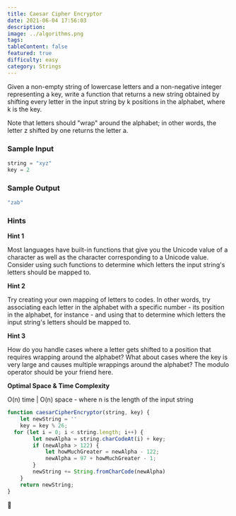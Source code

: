 ```yaml
---
title: Caesar Cipher Encryptor
date: 2021-06-04 17:56:03
description:
image: ../algorithms.png
tags:
tableContent: false
featured: true
difficulty: easy
category: Strings
---
```


Given a non-empty string of lowercase letters and a non-negative integer representing a key, write a function that returns a new string obtained by shifting every letter in the input string by k positions in the alphabet, where k is the key.

Note that letters should "wrap" around the alphabet; in other words, the letter z shifted by one returns the letter a.

### Sample Input

```js
string = "xyz"
key = 2
```

### Sample Output

```js
"zab"
```

### Hints

**Hint 1**

Most languages have built-in functions that give you the Unicode value of a character as well as the character corresponding to a Unicode value. Consider using such functions to determine which letters the input string's letters should be mapped to.

**Hint 2**

Try creating your own mapping of letters to codes. In other words, try associating each letter in the alphabet with a specific number - its position in the alphabet, for instance - and using that to determine which letters the input string's letters should be mapped to.

**Hint 3**

How do you handle cases where a letter gets shifted to a position that requires wrapping around the alphabet? What about cases where the key is very large and causes multiple wrappings around the alphabet? The modulo operator should be your friend here.

**Optimal Space & Time Complexity**

O(n) time | O(n) space - where n is the length of the input string

```js
function caesarCipherEncryptor(string, key) {
	let newString = ''
	key = key % 26;
  for (let i = 0; i < string.length; i++) {
		let newAlpha = string.charCodeAt(i) + key;
		if (newAlpha > 122) {
			let howMuchGreater = newAlpha - 122;
			newAlpha = 97 + howMuchGreater - 1;
		}
		newString += String.fromCharCode(newAlpha)
	}
	return newString;
}
```

🌿
